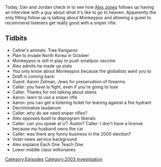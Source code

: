 {{DEFAULTSORT:
    #_EPISODE_0592:June 12, 2003
}}{{Episode
    | title           = June 12, 2003
    | caption         = Listen to this episode on [https://knowledgefight.libsyn.com/592-june-12-2003 Libsyn] [https://open.spotify.com/episode/1PDnt3NS6la2jeSRG1QoM2 Spotify], Read the [[Transcript/592: June 12, 2003|Unofficial Transcript]]
    | episodeNumber   = 592
    | length          = 01:04:21
    | airDate         = September 3, 2021
    | coverageDate    = June 12, 2003
    | episodeType     = [[:Category:2003 Investigation|2003 Investigation]]
    | appearance      = [[Aaron Zelman]]
    | previousEpisode = [[591: June 11, 2003]]
    | nextEpisode     = [[593: September 2, 2021]]
}}

{{Stub}}

Today, Dan and Jordan check in to see how [[Alex Jones]] follows up having an interview with a guy about what it's like to go to heaven.  Apparently the only fitting follow up is talking about Monkeypox and allowing a guest to recommend listeners get really good with a sniper rifle.

==Tidbits==

*Celine's animals: Tree Kangaroo
*Plan to invade North Korea in October
*Monkeypox is still in play to push smallpox vaccine
*Alex admits he made up stats
*You only know about Monkeypox because the globalists want you to
*Draft is coming back
*Guest: Aaron Zelman, Jews for preservation of firearms
*Caller: you have to fight, even if you're going to lose
*Caller: Thanks for not talking about aliens
*Aaron: learn to use a sniper rifle
*Aaron: you can get a loitering ticket for leaning against a fire hydrant
*Decriminalize laudanum
*Caller: why do we need sniper rifles?
*Alex opposes bush to deprogram liberals
*Caller: can you speak at UT Austin? Caller: I don't have a license because my husband owns the car
*Caller: was there any funny business in the 2000 election?
*Voter news service background
*Alex explains Each One Teach One
*Lower middle class millionaires

[[Category:Episodes]]
[[Category:2003 Investigation]]
